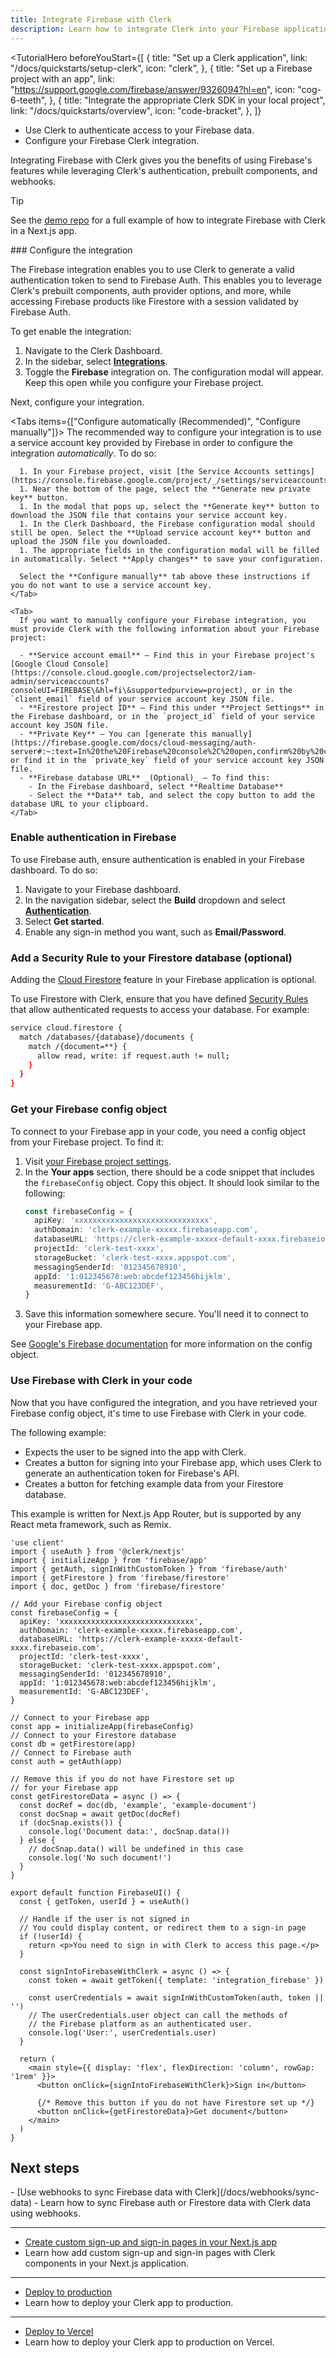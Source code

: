 ```yaml
---
title: Integrate Firebase with Clerk
description: Learn how to integrate Clerk into your Firebase application.
---
```


<TutorialHero
  beforeYouStart={[
    {
      title: "Set up a Clerk application",
      link: "/docs/quickstarts/setup-clerk",
      icon: "clerk",
    },
    {
      title: "Set up a Firebase project with an app",
      link: "https://support.google.com/firebase/answer/9326094?hl=en",
      icon: "cog-6-teeth",
    },
    {
      title: "Integrate the appropriate Clerk SDK in your local project",
      link: "/docs/quickstarts/overview",
      icon: "code-bracket",
    },
  ]}
>
  - Use Clerk to authenticate access to your Firebase data.
  - Configure your Firebase Clerk integration.
</TutorialHero>

Integrating Firebase with Clerk gives you the benefits of using Firebase's features while leveraging Clerk's authentication, prebuilt components, and webhooks.

> [!TIP]
> See the [demo repo](https://github.com/clerk/clerk-firebase-nextjs) for a full example of how to integrate Firebase with Clerk in a Next.js app.

<Steps>
  ### Configure the integration

  The Firebase integration enables you to use Clerk to generate a valid authentication token to send to Firebase Auth. This enables you to leverage Clerk's prebuilt components, auth provider options, and more, while accessing Firebase products like Firestore with a session validated by Firebase Auth.

  To get enable the integration:

  1. Navigate to the Clerk Dashboard.
  1. In the sidebar, select **[Integrations](https://dashboard.clerk.com/last-active?path=integrations)**.
  1. Toggle the **Firebase** integration on. The configuration modal will appear. Keep this open while you configure your Firebase project.

  Next, configure your integration.

  <Tabs items={["Configure automatically (Recommended)", "Configure manually"]}>
    <Tab>
      The recommended way to configure your integration is to use a service account key provided by Firebase in order to configure the integration _automatically_. To do so:

      1. In your Firebase project, visit [the Service Accounts settings](https://console.firebase.google.com/project/_/settings/serviceaccounts/adminsdk).
      1. Near the bottom of the page, select the **Generate new private key** button.
      1. In the modal that pops up, select the **Generate key** button to download the JSON file that contains your service account key.
      1. In the Clerk Dashboard, the Firebase configuration modal should still be open. Select the **Upload service account key** button and upload the JSON file you downloaded.
      1. The appropriate fields in the configuration modal will be filled in automatically. Select **Apply changes** to save your configuration.

      Select the **Configure manually** tab above these instructions if you do not want to use a service account key.
    </Tab>

    <Tab>
      If you want to manually configure your Firebase integration, you must provide Clerk with the following information about your Firebase project:

      - **Service account email** – Find this in your Firebase project's [Google Cloud Console](https://console.cloud.google.com/projectselector2/iam-admin/serviceaccounts?consoleUI=FIREBASE\&hl=fi\&supportedpurview=project), or in the `client_email` field of your service account key JSON file.
      - **Firestore project ID** – Find this under **Project Settings** in the Firebase dashboard, or in the `project_id` field of your service account key JSON file.
      - **Private Key** – You can [generate this manually](https://firebase.google.com/docs/cloud-messaging/auth-server#:~:text=In%20the%20Firebase%20console%2C%20open,confirm%20by%20clicking%20Generate%20Key.), or find it in the `private_key` field of your service account key JSON file.
      - **Firebase database URL** _(Optional)_ – To find this:
        - In the Firebase dashboard, select **Realtime Database**
        - Select the **Data** tab, and select the copy button to add the database URL to your clipboard.
    </Tab>
  </Tabs>

  ### Enable authentication in Firebase

  To use Firebase auth, ensure authentication is enabled in your Firebase dashboard. To do so:

  1. Navigate to your Firebase dashboard.
  1. In the navigation sidebar, select the **Build** dropdown and select [**Authentication**](https://console.firebase.google.com/u/0/project/_/authentication).
  1. Select **Get started**.
  1. Enable any sign-in method you want, such as **Email/Password**.

  ### Add a Security Rule to your Firestore database (optional)

  Adding the [Cloud Firestore](https://firebase.google.com/docs/firestore/quickstart) feature in your Firebase application is optional.

  To use Firestore with Clerk, ensure that you have defined [Security Rules](https://firebase.google.com/docs/firestore/security/get-started) that allow authenticated requests to access your database. For example:

  ```bash
  service cloud.firestore {
    match /databases/{database}/documents {
      match /{document=**} {
        allow read, write: if request.auth != null;
      }
    }
  }
  ```

  ### Get your Firebase config object

  To connect to your Firebase app in your code, you need a config object from your Firebase project. To find it:

  1. Visit [your Firebase project settings](https://console.firebase.google.com/project/_/settings/general/).
  1. In the **Your apps** section, there should be a code snippet that includes the `firebaseConfig` object. Copy this object. It should look similar to the following:
     ```ts
     const firebaseConfig = {
       apiKey: 'xxxxxxxxxxxxxxxxxxxxxxxxxxxxxx',
       authDomain: 'clerk-example-xxxxx.firebaseapp.com',
       databaseURL: 'https://clerk-example-xxxxx-default-xxxx.firebaseio.com',
       projectId: 'clerk-test-xxxx',
       storageBucket: 'clerk-test-xxxx.appspot.com',
       messagingSenderId: '012345678910',
       appId: '1:012345678:web:abcdef123456hijklm',
       measurementId: 'G-ABC123DEF',
     }
     ```
  1. Save this information somewhere secure. You'll need it to connect to your Firebase app.

  See [Google's Firebase documentation](https://support.google.com/firebase/answer/7015592) for more information on the config object.

  ### Use Firebase with Clerk in your code

  Now that you have configured the integration, and you have retrieved your Firebase config object, it's time to use Firebase with Clerk in your code.

  The following example:

  - Expects the user to be signed into the app with Clerk.
  - Creates a button for signing into your Firebase app, which uses Clerk to generate an authentication token for Firebase's API.
  - Creates a button for fetching example data from your Firestore database.

  This example is written for Next.js App Router, but is supported by any React meta framework, such as Remix.

  ```tsx {{ filename: 'app/firebase/page.tsx' }}
  'use client'
  import { useAuth } from '@clerk/nextjs'
  import { initializeApp } from 'firebase/app'
  import { getAuth, signInWithCustomToken } from 'firebase/auth'
  import { getFirestore } from 'firebase/firestore'
  import { doc, getDoc } from 'firebase/firestore'

  // Add your Firebase config object
  const firebaseConfig = {
    apiKey: 'xxxxxxxxxxxxxxxxxxxxxxxxxxxxxx',
    authDomain: 'clerk-example-xxxxx.firebaseapp.com',
    databaseURL: 'https://clerk-example-xxxxx-default-xxxx.firebaseio.com',
    projectId: 'clerk-test-xxxx',
    storageBucket: 'clerk-test-xxxx.appspot.com',
    messagingSenderId: '012345678910',
    appId: '1:012345678:web:abcdef123456hijklm',
    measurementId: 'G-ABC123DEF',
  }

  // Connect to your Firebase app
  const app = initializeApp(firebaseConfig)
  // Connect to your Firestore database
  const db = getFirestore(app)
  // Connect to Firebase auth
  const auth = getAuth(app)

  // Remove this if you do not have Firestore set up
  // for your Firebase app
  const getFirestoreData = async () => {
    const docRef = doc(db, 'example', 'example-document')
    const docSnap = await getDoc(docRef)
    if (docSnap.exists()) {
      console.log('Document data:', docSnap.data())
    } else {
      // docSnap.data() will be undefined in this case
      console.log('No such document!')
    }
  }

  export default function FirebaseUI() {
    const { getToken, userId } = useAuth()

    // Handle if the user is not signed in
    // You could display content, or redirect them to a sign-in page
    if (!userId) {
      return <p>You need to sign in with Clerk to access this page.</p>
    }

    const signIntoFirebaseWithClerk = async () => {
      const token = await getToken({ template: 'integration_firebase' })

      const userCredentials = await signInWithCustomToken(auth, token || '')
      // The userCredentials.user object can call the methods of
      // the Firebase platform as an authenticated user.
      console.log('User:', userCredentials.user)
    }

    return (
      <main style={{ display: 'flex', flexDirection: 'column', rowGap: '1rem' }}>
        <button onClick={signIntoFirebaseWithClerk}>Sign in</button>

        {/* Remove this button if you do not have Firestore set up */}
        <button onClick={getFirestoreData}>Get document</button>
      </main>
    )
  }
  ```
</Steps>

## Next steps

<Cards>
  - [Use webhooks to sync Firebase data with Clerk](/docs/webhooks/sync-data)
  - Learn how to sync Firebase auth or Firestore data with Clerk data using webhooks.

  ---

  - [Create custom sign-up and sign-in pages in your Next.js app](/docs/references/nextjs/custom-signup-signin-pages)
  - Learn how add custom sign-up and sign-in pages with Clerk components in your Next.js application.

  ---

  - [Deploy to production](/docs/deployments/overview)
  - Learn how to deploy your Clerk app to production.

  ---

  - [Deploy to Vercel](/docs/deployments/deploy-to-vercel)
  - Learn how to deploy your Clerk app to production on Vercel.
</Cards>
